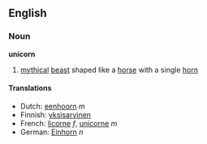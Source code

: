 ==English==
===Noun===
'''unicorn'''
#[[myth]]ical [[beast]] shaped like a [[horse]] with a single [[horn]]


====Translations====
*Dutch: [[eenhoorn]] ''m''
*Finnish: [[yksisarvinen]]
*French: [[licorne]] ''f'', [[unicorne]] ''m''
*German: [[Einhorn]] ''n''